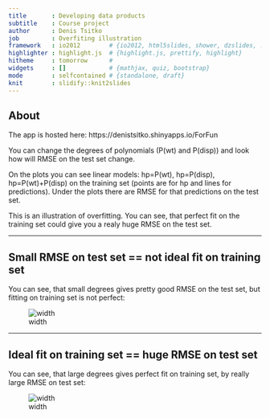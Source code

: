 ```yaml
---
title       : Developing data products
subtitle    : Course project
author      : Denis Tsitko
job         : Overfiting illustration
framework   : io2012        # {io2012, html5slides, shower, dzslides, ...}
highlighter : highlight.js  # {highlight.js, prettify, highlight}
hitheme     : tomorrow      # 
widgets     : []            # {mathjax, quiz, bootstrap}
mode        : selfcontained # {standalone, draft}
knit        : slidify::knit2slides
---
```


## About

The app is hosted here: https://denistsitko.shinyapps.io/ForFun

You can change the degrees of polynomials (P(wt) and P(disp)) and look how will RMSE on the test set change.

On the plots you can see linear models: hp=P(wt), hp=P(disp), hp=P(wt)+P(disp) on the training set (points are for hp and lines for predictions). Under the plots there are RMSE for that predictions on the test set.

This is an illustration of overfitting. You can see, that perfect fit on the training set could give you a realy huge RMSE on the test set.

--- 

## Small RMSE on test set == not ideal fit on training set

You can see, that small degrees gives pretty good RMSE on the test set, but fitting on training set is not perfect:

![width](ill1.png)

---

## Ideal fit on training set == huge RMSE on test set

You can see, that large degrees gives perfect fit on training set, by really large RMSE on test set:

![width](ill2.png)